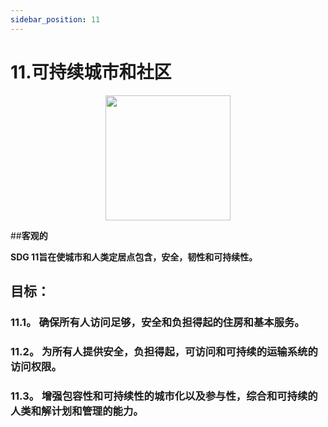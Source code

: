 ```yaml
---
sidebar_position: 11
---
```

# 11.可持续城市和社区
<p align="center"><img src="https://www.un.org/sustainabledevelopment/wp-content/uploads/2019/08/E-Goal-11-1024x1024.png" width="200" height="200"/></p>

##**客观的**

**SDG 11旨在使城市和人类定居点包含，安全，韧性和可持续性。**

 ## 目标： 
    
 ### 11.1。 确保所有人访问足够，安全和负担得起的住房和基本服务。 

 ### 11.2。 为所有人提供安全，负担得起，可访问和可持续的运输系统的访问权限。 

 ### 11.3。 增强包容性和可持续性的城市化以及参与性，综合和可持续的人类和解计划和管理的能力。